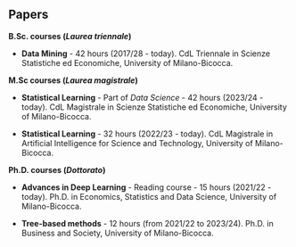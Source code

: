 ## Papers

**B.Sc. courses (*Laurea triennale*)**

-   [**Data Mining**]{.text-primary} - 42 hours (2017/28 - today). CdL Triennale in Scienze Statistiche ed Economiche, University of Milano-Bicocca.

**M.Sc courses (*Laurea magistrale*)**

-   [**Statistical Learning**]{.text-primary} - Part of *Data Science* - 42 hours (2023/24 - today). CdL Magistrale in Scienze Statistiche ed Economiche, University of Milano-Bicocca.

-   [**Statistical Learning**]{.text-primary} - 32 hours (2022/23 - today). CdL Magistrale in Artificial Intelligence for Science and Technology, University of Milano-Bicocca.

**Ph.D. courses (*Dottorato*)**

-   [**Advances in Deep Learning**]{.text-primary} - Reading course - 15 hours (2021/22 - today). Ph.D. in Economics, Statistics and Data Science, University of Milano-Bicocca.

-   [**Tree-based methods**]{.text-primary} - 12 hours (from 2021/22 to 2023/24). Ph.D. in Business and Society, University of Milano-Bicocca.